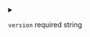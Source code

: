 
<details>
<summary>

`version` <span class="config-field-required">required</span> <span class="config-field-type">string</span> 

</summary>

Version holds the config version. DevSpace will always convert older configs to the current latest
config version, which makes it possible to use the newest DevSpace version also with older config
versions.

</details>
